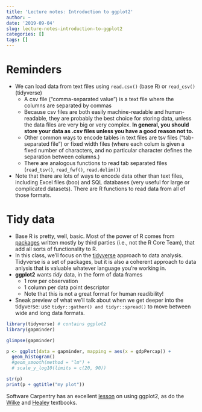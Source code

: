```yaml
---
title: 'Lecture notes: Introduction to ggplot2'
author: ~
date: '2019-09-04'
slug: lecture-notes-introduction-to-ggplot2
categories: []
tags: []
---
```


# Reminders

* We can load data from text files using `read.csv()` (base R) or `read_csv()` (tidyverse)
  * A csv file ("comma-separated value") is a text file where the columns are separated by commas
  * Because csv files are both easily machine-readable and human-readable, they are probably the best choice for storing data, unless the data files are very big or very complex. **In general, you should store your data as .csv files unless you have a good reason not to.**
  * Other common ways to encode tables in text files are tsv files ("tab-separated file") or fixed width files (where each colum is given a fixed number of characters, and no particular character defines the separation between columns.)
  * There are analogous functions to read tab separated files (`read_tsv()`, `read_fwf()`, `read.delim()`)
* Note that there are lots of ways to encode data other than text files, including Excel files (boo) and SQL databases (very useful for large or complicated datasets). There are R functions to read data from all of those formats.

# Tidy data

* Base R is pretty, well, basic. Most of the power of R comes from [packages](https://cran.r-project.org/web/packages/available_packages_by_name.html) written mostly by third parties (i.e., not the R Core Team), that add all sorts of functionality to R.
* In this class, we'll focus on the [tidyverse](https://www.tidyverse.org/) approach to data analysis. Tidyverse is a set of packages, but it is also a coherent approach to data anlysis that is valuable whatever language you're working in.
* **ggplot2** wants *tidy* data, in the form of data frames
  * 1 row per observation
  * 1 column per data point descriptor
  * Note that this is not a great format for human readibility!
* Sneak preview of what we'll talk about when we get deeper into the tidyverse: use `tidyr::gather() and tidyr::spread()` to move between wide and long data formats.

```r
library(tidyverse) # contains ggplot2
library(gapminder)

glimpse(gapminder)

p <- ggplot(data = gapminder, mapping = aes(x = gdpPercap)) +
  geom_histogram()  
  #geom_smooth(method = "lm") +
  # scale_y_log10(limits = c(20, 90))

str(p)
print(p + ggtitle("my plot"))
```

Software Carpentry has an excellent [lesson](http://swcarpentry.github.io/r-novice-gapminder/08-plot-ggplot2/index.html) on using ggplot2, as do the [Wilke](https://serialmentor.com/dataviz/) and [Healey](http://socviz.co/) textbooks.
